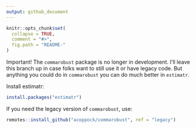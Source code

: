 ```yaml
---
output: github_document
---
```


<!-- README.md is generated from README.Rmd. Please edit that file -->

```r
knitr::opts_chunk$set(
  collapse = TRUE,
  comment = "#>",
  fig.path = "README-"
)
```

Important!  The `commarobust` package is no longer in development. I'll leave this branch up in case folks want to still use it or have legacy code. But anything you could do in `commarobust` you can do much better in `estimatr`.

Install estimatr:
```r
install.packages("estimatr")
```

If you need the legacy version of `commarobust`, use:

```r
remotes::install_github("acoppock/commarobust", ref = "legacy")
```
